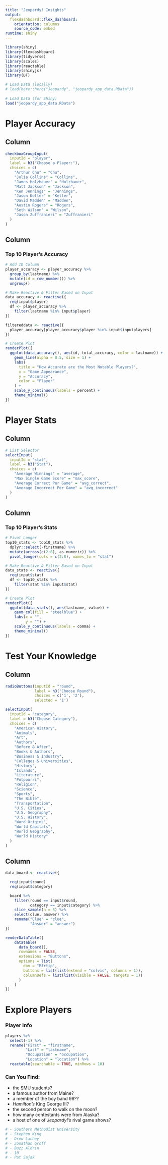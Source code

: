 ```yaml
---
title: "Jeopardy! Insights"
output: 
  flexdashboard::flex_dashboard:
    orientation: columns
    source_code: embed
runtime: shiny
---
```


```r
library(shiny)
library(flexdashboard)
library(tidyverse)
library(scales)
library(reactable)
library(shinyjs)
library(DT)

# Load Data (locally)
# load(here::here("Jeopardy", "jeopardy_app_data.RData"))
    
# Load Data (for Shiny)
load("jeopardy_app_data.RData")
```

Player Accuracy
===================================== 

Column {.sidebar}
-----------------------------------------------------------------------

```r
checkboxGroupInput(
  inputId = "player",
  label = h3("Choose a Player:"),
  choices = c(
    "Arthur Chu" = "Chu",
    "Julia Collins" = "Collins",
    "James Holzhauer" = "Holzhauer",
    "Matt Jackson" = "Jackson",
    "Ken Jennings" = "Jennings",
    "Jason Keller" = "Keller",
    "David Madden" = "Madden",
    "Austin Rogers" = "Rogers",
    "Seth Wilson" = "Wilson",
    "Jason Zuffranieri" = "Zuffranieri"
  )
)
```

Column
-----------------------------------------------------------------------

### Top 10 Player's Accuracy

```r
# Add ID Column
player_accuracy <- player_accuracy %>%
  group_by(lastname) %>%
  mutate(id = row_number()) %>%
  ungroup()

# Make Reactive & Filter Based on Input
data_accuracy <- reactive({
  req(input$player)
  df <- player_accuracy %>%
    filter(lastname %in% input$player)
})

filtereddata <- reactive({
  player_accuracy[player_accuracy$player %in% input$inputplayers]
})

# Create Plot
renderPlot({
  ggplot(data_accuracy(), aes(id, total_accuracy, color = lastname)) +
    geom_line(alpha = 0.5, size = 1) +
    labs(
      title = "How Accurate are the Most Notable Players?",
      x = "Game Appearance",
      y = "Accuracy",
      color = "Player"
    ) +
    scale_y_continuous(labels = percent) +
    theme_minimal()
})
```

Player Stats
===================================== 

Column {.sidebar}
-----------------------------------------------------------------------

```r
# List Selector
selectInput(
  inputId = "stat",
  label = h3("Stat"),
  choices = c(
    "Average Winnings" = "average",
    "Max Single Game Score" = "max_score",
    "Average Correct Per Game" = "avg_correct",
    "Average Incorrect Per Game" = "avg_incorrect"
  )
)
```

Column
-----------------------------------------------------------------------

### Top 10 Player's Stats

```r
# Pivot Longer
top10_stats <- top10_stats %>%
  dplyr::select(-firstname) %>%
  mutate(across(c(2:8), as.numeric)) %>%
  pivot_longer(cols = c(2:8), names_to = "stat")

# Make Reactive & Filter Based on Input
data_stats <- reactive({
  req(input$stat)
  df <- top10_stats %>%
    filter(stat %in% input$stat)
})

# Create Plot
renderPlot({
  ggplot(data_stats(), aes(lastname, value)) +
    geom_col(fill = "steelblue") +
    labs(x = "",
         y = "") +
    scale_y_continuous(labels = comma) +
    theme_minimal()
})
```

Test Your Knowledge
===================================== 

Column {.sidebar}
-----------------------------------------------------------------------

```r
radioButtons(inputId = "round",
             label = h3("Choose Round"),
             choices = c('1', '2'),
             selected = '1')

selectInput(
  inputId = "category",
  label = h3("Choose Category"),
  choices = c(
    "American History",
    "Animals",
    "Art",
    "Authors",
    "Before & After",
    "Books & Authors",
    "Business & Industry",
    "Colleges & Universities",
    "History",
    "Islands",
    "Literature",
    "Potpourri",
    "Religion",
    "Science",
    "Sports",
    "The Bible",
    "Transportation",
    "U.S. Cities",
    "U.S. Geography",
    "U.S. History",
    "Word Origins",
    "World Capitals",
    "World Geography",
    "World History"
  )
)
```

Column
-----------------------------------------------------------------------

```r
data_board <- reactive({

  req(input$round)
  req(input$category)

  board %>%
    filter(round == input$round,
           category == input$category) %>%
    slice_sample(n = 5) %>%
    select(clue, answer) %>% 
    rename("Clue" = "clue",
           "Answer" = "answer")
})

renderDataTable({
    datatable(
      data_board(),
      rownames = FALSE,
      extensions = "Buttons",
      options = list(
        dom = "Bfrtip",
        buttons = list(list(extend = "colvis", columns = 1)),
        columnDefs = list(list(visible = FALSE, targets = 1))
      )
    )
})
```

Explore Players
===================================== 

### Player Info

```r
players %>% 
  select(-1) %>% 
  rename("First" = "firstname",
         "Last" = "lastname",
         "Occupation" = "occupation",
         "Location" = "location") %>% 
  reactable(searchable = TRUE, minRows = 10)
```

### Can You Find:

- the SMU students?
- a famous author from Maine?
- a member of the boy band 98º?
- *Hamilton's* King George III?
- the second person to walk on the moon?
- how many contestants were from Alaska?
- a host of one of *Jeopardy!'s* rival game shows?

```r
# - Southern Methodist University
# - Stephen King
# - Drew Lachey
# - Jonathan Groff
# - Buzz Aldrin
# - 10
# - Pat Sajak
```

